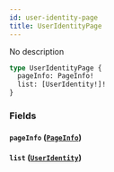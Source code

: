 ```yaml
---
id: user-identity-page
title: UserIdentityPage
---
```


No description

```graphql
type UserIdentityPage {
  pageInfo: PageInfo!
  list: [UserIdentity!]!
}
```

### Fields

#### `pageInfo` ([`PageInfo`](/V1/cyberconnect-api/reference/objects/page-info))

#### `list` ([`UserIdentity`](/V1/cyberconnect-api/reference/objects/user-identity))
